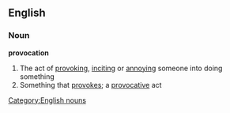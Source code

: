 ==English==
===Noun===
'''provocation'''
#The act of [[provoking]], [[inciting]] or [[annoying]] someone into doing something
#Something that [[provokes]]; a [[provocative]] act
[[Category:English nouns]]